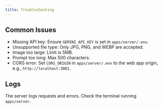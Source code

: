 ```yaml
---
title: Troubleshooting
---
```


## Common Issues

- Missing API key: Ensure `GEMINI_API_KEY` is set in `apps/server/.env`.
- Unsupported file type: Only JPG, PNG, and WEBP are accepted.
- Image too large: Limit is 5MB.
- Prompt too long: Max 500 characters.
- CORS error: Set `CORS_ORIGIN` in `apps/server/.env` to the web app origin, e.g., `http://localhost:3001`.

## Logs

The server logs requests and errors. Check the terminal running `apps/server`.
